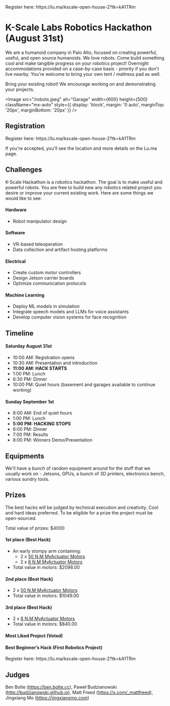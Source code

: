 
<Callout emoji="🤖">
Register here: https://lu.ma/kscale-open-house-2?tk=kA1TRm
</Callout>

# K-Scale Labs Robotics Hackathon (August 31st)

We are a humanoid company in Palo Alto, focused on creating powerful, useful, and open source humanoids. We love robots. Come build something cool and make tangible progress on your robotics project! Overnight accommodations provided on a case-by-case basis - priority if you don't live nearby. You're welcome to bring your own tent / mattress pad as well.

Bring your existing robot! We encourage working on and demonstrating your projects.

<Image 
  src="/robots.jpeg" 
  alt="Garage" 
  width={600} 
  height={500} 
  className="mx-auto"
  style={{ display: 'block', margin: '0 auto', marginTop: '20px', marginBottom: '20px' }}
/>

## Registration
<Callout emoji="🤖">
Register here: https://lu.ma/kscale-open-house-2?tk=kA1TRm
</Callout>

 If you're accepted, you'll see the location and more details on the Lu.ma page.

## Challenges

K-Scale Hackathon is a robotics hackathon. The goal is to make useful and powerful robots. You are free to build new any robotics related project you desire or improve your current existing work. Here are some things we would like to see:

#### Hardware
- Robot manipulator design

#### Software
- VR-based teleoperation
- Data collection and artifact hosting platforms

#### Electrical
- Create custom motor controllers
- Design Jetson carrier boards
- Optimize communication protocols

#### Machine Learning
- Deploy ML models in simulation
- Integrate speech models and LLMs for voice assistants
- Develop computer vision systems for face recognition

## Timeline
#### Saturday August 31st

- 10:00 AM: Registration opens
- 10:30 AM: Presentation and introduction
- **11:00 AM: HACK STARTS**
- 1:00 PM: Lunch
- 6:30 PM: Dinner
- 10:00 PM: Quiet hours (basement and garages available to continue working)

#### Sunday September 1st

- 8:00 AM: End of quiet hours
- 1:00 PM: Lunch
- **5:00 PM: HACKING STOPS**
- 6:00 PM: Dinner
- 7:00 PM: Results
- 8:00 PM: Winners Demo/Presentation

## Equipments

We'll have a bunch of random equipment around for the stuff that we usually work on - Jetsons, GPUs, a bunch of 3D printers, electronics bench, various sundry tools.

## Prizes

The best hacks will be judged by technical execution and creativity. Cool and hard ideas preferred. To be eligible for a prize the project must be open-sourced.

Total value of prizes: $4000

#### 1st place (Best Hack)
- An early stompy arm containing:
  - 2 x [50 N.M MyActuator Motors](https://www.robotshop.com/products/myactuator-rmd-x10-s2-v3-bldc-can-bus-135mc-x-500-o-brushless-servo-driver?srsltid=AfmBOooFfsfd7lmNk2RM4i0OLIceE1g1ERH7UqIO3PxeW2MSupMOg8Gd)
  - 2 x [8 N.M MyActuator Motors](https://www.robotshop.com/products/myactuator-rmd-x10-s2-v3-bldc-can-bus-135mc-x-500-o-brushless-servo-driver?srsltid=AfmBOooFfsfd7lmNk2RM4i0OLIceE1g1ERH7UqIO3PxeW2MSupMOg8Gd)
- Total value in motors: $2098.00

#### 2nd place (Best Hack)
- 2 x [50 N.M MyActuator Motors](https://www.robotshop.com/products/myactuator-rmd-x10-s2-v3-bldc-can-bus-135mc-x-500-o-brushless-servo-driver?srsltid=AfmBOooFfsfd7lmNk2RM4i0OLIceE1g1ERH7UqIO3PxeW2MSupMOg8Gd)
- Total value in motors: $1049.00


#### 3rd place (Best Hack)
- 2 x [8 N.M MyActuator Motors](https://www.robotshop.com/products/myactuator-rmd-x8pro-v3-can-bus-16-helical-mc-x-500-o-brushless-servo-driver?srsltid=AfmBOorZIrhWgnWoVqvElhK6jx5bQJrAdKeOJCPbdIPCSAnNzcSYv45h)
- Total value in motors: $840.00

#### Most Liked Project (Voted)

#### Best Beginner’s Hack (First Robotics Project)

<Callout emoji="🤖">
Register here: https://lu.ma/kscale-open-house-2?tk=kA1TRm
</Callout>

## Judges
Ben Bolte (https://ben.bolte.cc), Paweł Budzianowski (http://budzianowski.github.io), Matt Freed (https://x.com/_mattfreed), Jingxiang Mo (https://jingxiangmo.com)
